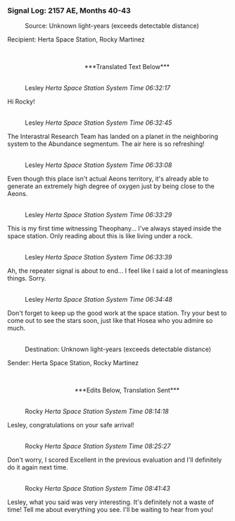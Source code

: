 ===Signal Log: 2157 AE, Months 40-43===
:Source: Unknown light-years (exceeds detectable distance)
:
Recipient: Herta Space Station, Rocky Martinez
:<br /><div align="center">***Translated Text Below***</div>
:<br />Lesley ''Herta Space Station System Time 06:32:17''
:
Hi Rocky!
:<br />Lesley ''Herta Space Station System Time 06:32:45''
:
The Interastral Research Team has landed on a planet in the neighboring system to the Abundance segmentum. The air here is so refreshing!
:<br />Lesley ''Herta Space Station System Time 06:33:08''
:
Even though this place isn't actual Aeons territory, it's already able to generate an extremely high degree of oxygen just by being close to the Aeons.
:<br />Lesley ''Herta Space Station System Time 06:33:29''
:
This is my first time witnessing Theophany... I've always stayed inside the space station. Only reading about this is like living under a rock.
:<br />Lesley ''Herta Space Station System Time 06:33:39''
:
Ah, the repeater signal is about to end... I feel like I said a lot of meaningless things. Sorry.
:<br />Lesley ''Herta Space Station System Time 06:34:48''
:
Don't forget to keep up the good work at the space station. Try your best to come out to see the stars soon, just like that Hosea who you admire so much.
:<br />Destination: Unknown light-years (exceeds detectable distance)
:
Sender: Herta Space Station, Rocky Martinez
:<br /><div align="center">***Edits Below, Translation Sent***</div>
:<br />Rocky ''Herta Space Station System Time 08:14:18''
:
Lesley, congratulations on your safe arrival!
:<br />Rocky ''Herta Space Station System Time 08:25:27''
:
Don't worry, I scored Excellent in the previous evaluation and I'll definitely do it again next time.
:<br />Rocky ''Herta Space Station System Time 08:41:43''
:
Lesley, what you said was very interesting. It's definitely not a waste of time! Tell me about everything you see. I'll be waiting to hear from you!
